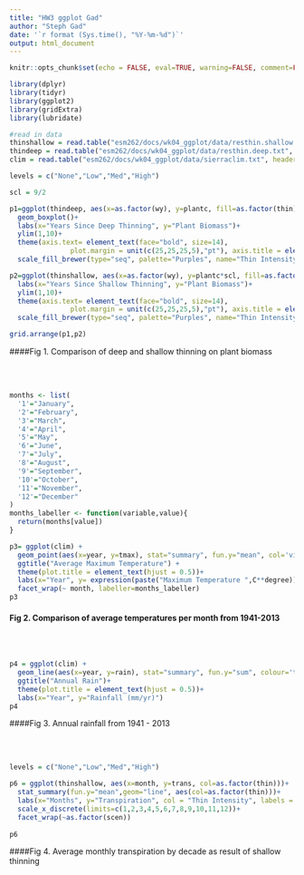 ```yaml
---
title: "HW3 ggplot Gad"
author: "Steph Gad"
date: '`r format (Sys.time(), "%Y-%m-%d")`'
output: html_document
---
```


```r
knitr::opts_chunk$set(echo = FALSE, eval=TRUE, warning=FALSE, comment=FALSE)
```

```r
library(dplyr)
library(tidyr)
library(ggplot2)
library(gridExtra)
library(lubridate)

#read in data
thinshallow = read.table("esm262/docs/wk04_ggplot/data/resthin.shallow.txt", header = T)
thindeep = read.table("esm262/docs/wk04_ggplot/data/resthin.deep.txt", header = T)
clim = read.table("esm262/docs/wk04_ggplot/data/sierraclim.txt", header = T)
```

```r
levels = c("None","Low","Med","High")

scl = 9/2

p1=ggplot(thindeep, aes(x=as.factor(wy), y=plantc, fill=as.factor(thin)))+
  geom_boxplot()+
  labs(x="Years Since Deep Thinning", y="Plant Biomass")+
  ylim(1,10)+
  theme(axis.text= element_text(face="bold", size=14), 
               plot.margin = unit(c(25,25,25,5),"pt"), axis.title = element_text(size=14))+ 
  scale_fill_brewer(type="seq", palette="Purples", name="Thin Intensity", labels=levels) 

p2=ggplot(thinshallow, aes(x=as.factor(wy), y=plantc*scl, fill=as.factor(thin)))+geom_boxplot()+
  labs(x="Years Since Shallow Thinning", y="Plant Biomass")+
  ylim(1,10)+
  theme(axis.text= element_text(face="bold", size=14), 
               plot.margin = unit(c(25,25,25,5),"pt"), axis.title = element_text(size=14))+ 
  scale_fill_brewer(type="seq", palette="Purples", name="Thin Intensity", labels=levels)

grid.arrange(p1,p2) 

```

####Fig 1. Comparison of deep and shallow thinning on plant biomass 
  
<br>
<br>

```r

months <- list(
  '1'="January",
  '2'="February",
  '3'="March",
  '4'="April",
  '5'="May",
  '6'="June",
  '7'="July",
  '8'="August",
  '9'="September",
  '10'="October",
  '11'="November",
  '12'="December"
)
months_labeller <- function(variable,value){
  return(months[value])
}

p3= ggplot(clim) + 
  geom_point(aes(x=year, y=tmax), stat="summary", fun.y="mean", col='violetred2', shape = 8) +
  ggtitle("Average Maximum Temperature") +
  theme(plot.title = element_text(hjust = 0.5))+
  labs(x="Year", y= expression(paste("Maximum Temperature ",C**degree)))+
  facet_wrap(~ month, labeller=months_labeller)
p3
```

#### Fig 2. Comparison of average temperatures per month from 1941-2013

<br>
<br>

```r
p4 = ggplot(clim) + 
  geom_line(aes(x=year, y=rain), stat="summary", fun.y="sum", colour='turquoise2', size = 2) +
  ggtitle("Annual Rain")+
  theme(plot.title = element_text(hjust = 0.5))+
  labs(x="Year", y="Rainfall (mm/yr)")
p4

```

####Fig 3. Annual rainfall from 1941 - 2013

<br>
<br>

```r
levels = c("None","Low","Med","High") 

p6 = ggplot(thinshallow, aes(x=month, y=trans, col=as.factor(thin)))+
  stat_summary(fun.y="mean",geom="line", aes(col=as.factor(thin)))+
  labs(x="Months", y="Transpiration", col = "Thin Intensity", labels = levels)+
  scale_x_discrete(limits=c(1,2,3,4,5,6,7,8,9,10,11,12))+
  facet_wrap(~as.factor(scen))
   
p6


```

####Fig 4. Average monthly transpiration by decade as result of shallow thinning

<br>